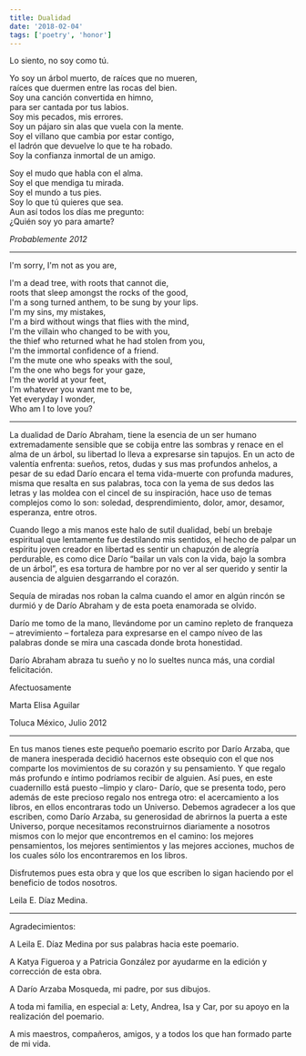 ```yaml
---
title: Dualidad
date: '2018-02-04'
tags: ['poetry', 'honor']
---
```


<div className="italic">
Lo siento, no soy como tú.<br/>

Yo soy un árbol muerto, de raíces que no mueren,<br/>
raíces que duermen entre las rocas del bien.<br/>
Soy una canción convertida en himno,<br/>
para ser cantada por tus labios.<br/>
Soy mis pecados, mis errores.<br/>
Soy un pájaro sin alas que vuela con la mente.<br/>
Soy el villano que cambia por estar contigo,<br/>
el ladrón que devuelve lo que te ha robado.<br/>
Soy la confianza inmortal de un amigo.<br/>

Soy el mudo que habla con el alma.<br/>
Soy el que mendiga tu mirada.<br/>
Soy el mundo a tus pies.<br/>
Soy lo que tú quieres que sea.  <br/>
Aun así todos los días me pregunto:<br/>
¿Quién soy yo para amarte?<br/>
</div>

*Probablemente 2012*

***

<div className="italic">
I'm sorry, I'm not as you are,<br/>

I'm a dead tree, with roots that cannot die,<br/>
roots that sleep amongst the rocks of the good,<br/>
I'm a song turned anthem, to be sung by your lips.<br/>
I'm my sins, my mistakes,<br/>
I'm a bird without wings that flies with the mind,<br/>
I'm the villain who changed to be with you,<br/>
the thief who returned what he had stolen from you,<br/>
I'm the immortal confidence of a friend.<br/>
I'm the mute one who speaks with the soul,<br/>
I'm the one who begs for your gaze,<br/>
I'm the world at your feet,<br/>
I'm whatever you want me to be,<br/>
Yet everyday I wonder,<br/>
Who am I to love you?<br/>
</div>

***

La dualidad de Darío Abraham, tiene la esencia de un ser humano extremadamente sensible que se cobija entre las sombras y renace en el alma de un árbol, su libertad lo lleva a expresarse sin tapujos. En un acto de valentía enfrenta: sueños, retos, dudas y sus mas profundos anhelos, a pesar de su edad Darío encara el tema vida-muerte con profunda madures, misma que resalta en sus palabras, toca con la yema de sus dedos las letras y las moldea con el cincel de su inspiración, hace  uso de temas complejos como lo son: soledad, desprendimiento, dolor, amor, desamor, esperanza, entre otros.

Cuando llego a mis manos este halo de sutil dualidad, bebí un brebaje espiritual que lentamente fue destilando mis sentidos, el hecho de palpar un espíritu joven creador en libertad es sentir un chapuzón de alegría perdurable, es como dice Darío “bailar un vals con la vida, bajo la sombra de un árbol”, es esa tortura de hambre por no ver al ser querido y sentir la ausencia de alguien desgarrando el corazón.

Sequía de miradas nos roban la calma cuando el amor en algún rincón se durmió y de Darío Abraham y de esta poeta enamorada se olvido.

Darío me tomo de la mano, llevándome por un camino repleto de franqueza – atrevimiento – fortaleza para expresarse en el campo níveo de las palabras donde se mira una cascada donde brota honestidad. 

Darío Abraham abraza tu sueño y no lo sueltes nunca más, una cordial felicitación.

Afectuosamente

Marta Elisa Aguilar

Toluca México, Julio 2012

***

En tus manos tienes este pequeño poemario escrito por Darío Arzaba, que de manera inesperada decidió hacernos este obsequio con el que nos comparte los movimientos de su corazón y su pensamiento. Y que regalo más profundo e íntimo podríamos recibir de alguien. Así pues, en este cuadernillo está puesto –limpio y claro- Darío, que se presenta todo, pero además de este precioso regalo nos entrega otro: el acercamiento a los libros, en ellos encontraras todo un Universo. Debemos agradecer a los que escriben, como Darío Arzaba, su generosidad de abrirnos la puerta a este Universo, porque necesitamos reconstruirnos diariamente a nosotros mismos con lo mejor que encontremos en el camino: los mejores pensamientos, los mejores sentimientos y las mejores acciones, muchos de los cuales sólo los encontraremos en los libros.

Disfrutemos pues esta obra y que los que escriben lo sigan haciendo por el beneficio de todos nosotros.

Leila E. Díaz Medina.

***

Agradecimientos:

A Leila E. Díaz Medina por sus palabras hacia este poemario.

A Katya Figueroa y a Patricia González por ayudarme en la edición y corrección de esta obra.

A Darío Arzaba Mosqueda, mi padre, por sus dibujos.

A toda  mi familia, en especial a: Lety, Andrea, Isa y Car,  por su apoyo en la realización del poemario.

A mis maestros, compañeros, amigos, y a todos los que han formado parte de mi vida.
